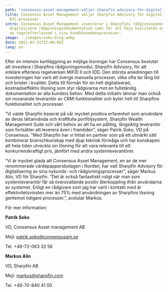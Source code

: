 ```yaml
---
path: "consensus-asset-management-väljer-sharpfin-advisory-för-digitalisering-av-sina-kyc-processer"
title: Consensus Asset Management väljer Sharpfin Advisory för digitalisering av sina
  KYC-processer
intro: Consensus Asset Management investerar i Sharpfins rådgivningsmodul för att
  digitalisera rådgivningsdokumentation samt för att höja kvaliteten och öka graden
  av regelefterlevnad i sina kundkännedomsprocesser.
image: ../images/soko-blog.webp
date: 2021-03-31T22:00:00Z
lang: en
---
```

Efter en intensiv kartläggning av möjliga lösningar har Consensus beslutat att investera i Sharpfins rådgivningsmodul, Sharpfin Advisory, för att enklare efterleva regelverken MiFID II och IDD. Den största anledningen till investeringen har varit att överge manuella processer, vilka ofta tar lång tid och brister i kvalitet. Detta till förmån för en helt digitaliserad, kostnadseffektiv lösning som styr rådgivarna mot en fullständig dokumentation av alla kunders behov. Med detta initiativ lämnar man också sin nuvarande leverantör av CRM-funktionalitet och byter helt till Sharpfins funktionalitet och processer.

“Vi valde Sharpfin baserat på vår mycket positiva erfarenhet som användare av deras lättanvända och kraftfulla portföljsystem, Sharpfin Wealth Management Suite och vårt behov av att ha en pålitlig, långsiktig leverantör som fortsätter att leverera även i framtiden”, säger Patrik Soko, VD på Consensus. ”Med Sharpfin har vi hittat en partner som på ett utmärkt sätt kombinerar branschkunskap med djup teknisk förmåga och har kunskapen att hela tiden utveckla sin lösning för att vara relevanta till ett konkurrenskraftigt pris, jämfört med andra systemleverantörer.

“Vi är mycket glada att Consensus Asset Management, en av de mer renommerade värdepappersbolagen i Norden, har valt Sharpfin Advisory för digitalisering av sina nykunds- och rådgivningsprocesser”, säger Markus Alin, VD för Sharpfin. ”Det är också fantastiskt roligt när man som systemleverantör får så översvallande positiv återkoppling ifrån användarna av systemet. Enligt en rådgivare som jag har varit i kontakt med är effektivitetsvinsten mer än 75% med användningen av Sharpfins lösning gentemot tidigare processer.”, avslutar Markus.

För mer information:

**Patrik Soko**

VD, Consensus Asset management AB

Mejl: [patrik.soko@consensusam.se](mailto:patrik.soko@consensusam.se)

Tel. +46-72-063 32 56

**Markus Alin**

VD, Sharpfin AB

Mejl: [markus@sharpfin.com](mailto:markus@sharpfin.com)

Tel. +46-70-840 41 00